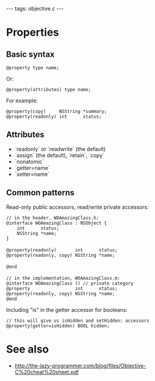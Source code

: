 ---
tags: objective.c
---
= Properties =

== Basic syntax ==

 @property type name;

Or:

 @property(attributes) type name; 

For example:

 @property(copy)     NSString *summary;
 @property(readonly) int      status;

== Attributes ==

* `readonly` or `readwrite` (the default)
* `assign` (the default), `retain`, `copy`
* `nonatomic`
* `getter=name`
* `setter=name`

== Common patterns ==

Read-only public accessors, read/write private accessors:

 // in the header, WOAmazingClass.h:
 @interface WOAmazingClass : NSObject {
     int      status;
     NSString *name;
 }
 
 @property(readonly)       int      status;
 @property(readonly, copy) NSString *name;
 
 @end
 
 // in the implementation, WOAmazingClass.m:
 @interface WOAmazingClass () // private category
 @property                 int      status;
 @property(readonly, copy) NSString *name;
 @end

Including "is" in the getter accessor for booleans:

 // this will give us isHidden and setHidden: accessors
 @property(getter=isHidden) BOOL hidden;

= See also =

* http://the-lazy-programmer.com/blog/files/Objective-C%20cheat%20sheet.pdf

